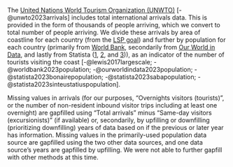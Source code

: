 The [United Nations World Tourism Organization (UNWTO)](https://www.unwto.org/) [-@unwto2023arrivals] includes total international arrivals data. This is provided in the form of thousands of people arriving, which we convert to total number of people arriving. We divide these arrivals by area of coastline for each country (from the [LSP goal](https://github.com/OHI-Science/ohiprep_v2023/tree/gh-pages/globalprep/lsp/v2023)) and further by population for each country (primarily from [World Bank](https://data.worldbank.org/indicator/SP.POP.TOTL), secondarily from [Our World in Data](https://ourworldindata.org/grapher/population), and lastly from Statista ([1](https://www.statista.com/statistics/706807/population-of-saba-in-the-caribbean-netherlands/), [2](https://www.statista.com/statistics/706806/population-of-sint-eustatius-in-the-caribbean-netherlands/), and [3](https://www.statista.com/statistics/706799/population-of-bonaire-in-the-caribbean-netherlands/))), as an indicator of the number of tourists visiting the coast [-@lewis2017largescale; -@worldbank2023population; -@ourworldindata2023population; -@statista2023bonairepopulation; -@statista2023sabapopulation; -@statista2023sinteustatiuspopulation]. 

Missing values in arrivals (for our purposes, "Overnights visitors (tourists)", or the number of non-resident inbound visitor trips including at least one overnight) are gapfilled using "Total arrivals" minus "Same-day visitors (excursionists)" (if available) or, secondarily, by upfilling or downfilling (prioritizing downfilling) years of data based on if the previous or later year has information. Missing values in the primarily-used population data source are gapfilled using the two other data sources, and one data source's years are gapfilled by upfilling. We were not able to further gapfill with other methods at this time.